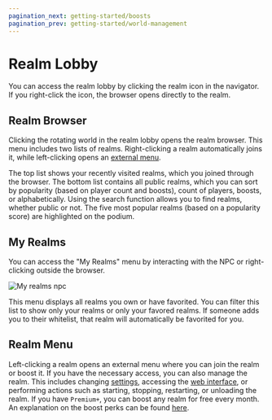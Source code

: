 ```yaml
---
pagination_next: getting-started/boosts  
pagination_prev: getting-started/world-management
---
```


# Realm Lobby

You can access the realm lobby by clicking the realm icon in the navigator. If you right-click the icon, the browser opens directly to the realm.

## Realm Browser

Clicking the rotating world in the realm lobby opens the realm browser. This menu includes two lists of realms. Right-clicking a realm automatically joins it, while left-clicking opens an [external menu](#realm-menu).

The top list shows your recently visited realms, which you joined through the browser. The bottom list contains all public realms, which you can sort by popularity (based on player count and boosts), count of players, boosts, or alphabetically. Using the search function allows you to find realms, whether public or not. The five most popular realms (based on a popularity score) are highlighted on the podium.

## My Realms

You can access the "My Realms" menu by interacting with the NPC or right-clicking outside the browser.

![My realms npc](../../static/img/en/getting-started/npc.webp)

This menu displays all realms you own or have favorited. You can filter this list to show only your realms or only your favored realms. If someone adds you to their whitelist, that realm will automatically be favorited for you.

## Realm Menu

Left-clicking a realm opens an external menu where you can join the realm or boost it. If you have the necessary access, you can also manage the realm. This includes changing [settings](./settings), accessing the [web interface](../web-interface), or performing actions such as starting, stopping, restarting, or unloading the realm.
If you have `Premium+`, you can boost any realm for free every month. An explanation on the boost perks can be found [here](./boosts).
